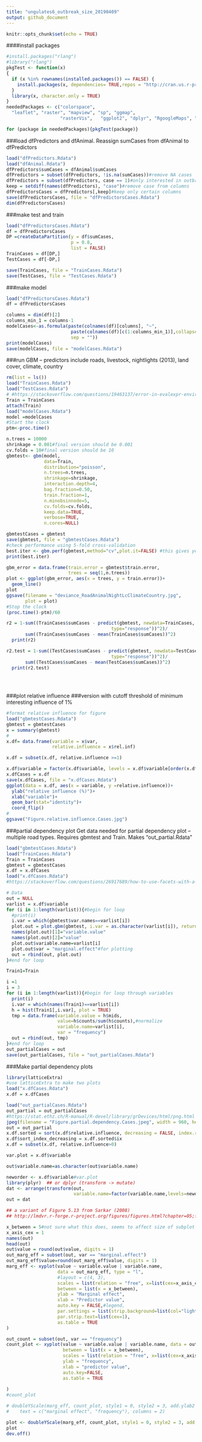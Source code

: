 ```yaml
---
title: "ungulates6_outbreak_size_20190409"
output: github_document
---
```


```r
knitr::opts_chunk$set(echo = TRUE)
```

####install packages
```r
#install.packages("rlang")
#library("rlang")
pkgTest <- function(x)
{
  if (x %in% rownames(installed.packages()) == FALSE) {
    install.packages(x, dependencies= TRUE,repos = "http://cran.us.r-project.org")    
  }
  library(x, character.only = TRUE)
}
neededPackages <- c("colorspace",
  "leaflet", "raster", "mapview", "sp", "ggmap",
                    "rasterVis",   "ggplot2", "dplyr", "RgoogleMaps", "rworldmap", "lubridate", "zoo", "broom", "reticulate", "gbm", "caret", "caTools", "ROCR", "grDevices", "readxl")

for (package in neededPackages){pkgTest(package)}
```


###load dfPredictors and dfAnimal. Reassign sumCases from dfAnimal to dfPredictors
```r
load("dfPredictors.Rdata")
load("dfAnimal.Rdata")
dfPredictors$sumCases = dfAnimal$sumCases
dfPredictors = subset(dfPredictors, !is.na(sumCases))#remove NA cases
dfPredictors = subset(dfPredictors, case == 1)#only interested in outbreak locations
keep = setdiff(names(dfPredictors), "case")#remove case from columns 
dfPredictorsCases = dfPredictors[,keep]#keep only certain columns
save(dfPredictorsCases, file = "dfPredictorsCases.Rdata")
dim(dfPredictorsCases)


```
###make test and train
```r
load("dfPredictorsCases.Rdata")
df = dfPredictorsCases
DP =createDataPartition(y = df$sumCases, 
                        p = 0.8,
                        list = FALSE)
TrainCases = df[DP,]
TestCases = df[-DP,]

save(TrainCases, file = "TrainCases.Rdata")
save(TestCases, file = "TestCases.Rdata")
```


###make model
```r
load("dfPredictorsCases.Rdata")
df = dfPredictorsCases

columns = dim(df)[2]
columns_min_1 = columns-1
modelCases<-as.formula(paste(colnames(df)[columns], "~",
                        paste(colnames(df)[c(1:columns_min_1)],collapse = "+"),
                        sep = ""))
print(modelCases)
save(modelCases, file = "modelCases.Rdata")


```


###run GBM -- predictors include roads, livestock, nightlights (2013), land cover, climate, country
```r
rm(list = ls())
load("TrainCases.Rdata")
load("TestCases.Rdata")
# #https://stackoverflow.com/questions/19463137/error-in-evalexpr-envir-enclos-object-not-found
Train = TrainCases
attach(Train)
load("modelCases.Rdata")
model =modelCases
#Start the clock
ptm<-proc.time()

n.trees = 10000
shrinkage = 0.001#final version should be 0.001
cv.folds = 10#final version should be 10
gbmtest<- gbm(model,
              data=Train,
              distribution="poisson",
              n.trees=n.trees,
              shrinkage=shrinkage,
              interaction.depth=4,
              bag.fraction=0.50,
              train.fraction=1,
              n.minobsinnode=5,
              cv.folds=cv.folds,
              keep.data=TRUE,
              verbose=TRUE,
              n.cores=NULL)

gbmtestCases = gbmtest
save(gbmtest, file = "gbmtestCases.Rdata")
#check performance using 5-fold cross-validation
best.iter <- gbm.perf(gbmtest,method="cv",plot.it=FALSE) #this gives you the optimal number of trees based on cv performance, other methods will over or under predict
print(best.iter)

gbm_error = data.frame(train.error = gbmtest$train.error,
                       trees = seq(1,n.trees))
plot <- ggplot(gbm_error, aes(x = trees, y = train.error))+
  geom_line()
plot
ggsave(filename = "deviance_RoadAnimalNightLcClimateCountry.jpg",
       plot = plot)
#Stop the clock
(proc.time()-ptm)/60

r2 = 1-sum((TrainCases$sumCases - predict(gbmtest, newdata=TrainCases, n.trees =best.iter,
                                       type="response"))^2)/
       sum((TrainCases$sumCases - mean(TrainCases$sumCases))^2)
  print(r2)

r2.test = 1-sum((TestCases$sumCases - predict(gbmtest, newdata=TestCases, n.trees =best.iter,
                                       type="response"))^2)/
       sum((TestCases$sumCases - mean(TestCases$sumCases))^2)
  print(r2.test)

  
  
```


###plot relative influence 
###version with cutoff threshold of minimum interesting influence of 1%
```r
#format relative influence for figure
load("gbmtestCases.Rdata")
gbmtest = gbmtestCases
x = summary(gbmtest)
# 
x.df= data.frame(variable = x$var,
                 relative.influence = x$rel.inf)

x.df = subset(x.df, relative.influence >=1)

x.df$variable = factor(x.df$variable, levels = x.df$variable[order(x.df$relative.influence)])
x.dfCases = x.df
save(x.dfCases, file = "x.dfCases.Rdata")
ggplot(data = x.df, aes(x = variable, y =relative.influence))+
  ylab("relative influence (%)")+
  xlab("variable")+
  geom_bar(stat="identity")+
  coord_flip()
# 
ggsave("Figure.relative.influence.Cases.jpg")

```

###partial dependency plot
Get data needed for partial dependency plot -- multiple road types. Requires gbmtest and Train. Makes "out_partial.Rdata"
```r
load("gbmtestCases.Rdata")
load("TrainCases.Rdata")
Train = TrainCases
gbmtest = gbmtestCases
x.df = x.dfCases
load("x.dfCases.Rdata")
#https://stackoverflow.com/questions/26917689/how-to-use-facets-with-a-dual-y-axis-ggplot

# Data
out = NULL
varlist = x.df$variable
for (i in 1:length(varlist)){#begin for loop
  #print(i)
  i.var = which(gbmtest$var.names==varlist[i])
  plot.out = plot.gbm(gbmtest, i.var = as.character(varlist[i]), return.grid = TRUE)
  names(plot.out)[1]="variable.value"
  names(plot.out)[2]="value"
  plot.out$variable.name=varlist[i]
  plot.out$var = "marginal.effect"#for plotting
  out = rbind(out, plot.out)
}#end for loop

Train1=Train

i =1
i = 3
for (i in 1:length(varlist)){#begin for loop through variables
  print(i)
  i.var = which(names(Train1)==varlist[i])
  h = hist(Train1[,i.var], plot = TRUE)
  tmp = data.frame(variable.value = h$mids,
                   value=h$counts/sum(h$counts),#normalize
                   variable.name=varlist[i],
                   var = "frequency")
  out = rbind(out, tmp)
}#end for loop
out_partialCases = out
save(out_partialCases, file = "out_partialCases.Rdata")

```

###Make partial dependency plots
```r
library(latticeExtra)
#use latticeExtra to make two plots
load("x.dfCases.Rdata")
x.df = x.dfCases

load("out_partialCases.Rdata")
out_partial = out_partialCases
#https://stat.ethz.ch/R-manual/R-devel/library/grDevices/html/png.html
jpeg(filename = "Figure.partial.dependency.Cases.jpeg", width = 960, height = 960, quality = 95)
out = out_partial
x.df.sorted = sort(x.df$relative.influence, decreasing = FALSE, index.return= TRUE)
x.df$sort_index_decreasing = x.df.sorted$ix
x.df = subset(x.df, relative.influence>0)

var.plot = x.df$variable

out$variable.name=as.character(out$variable.name)

neworder <- x.df$variable#var.plot
library(plyr)  ## or dplyr (transform -> mutate)
dat <- arrange(transform(out,
                         variable.name=factor(variable.name,levels=neworder)),variable.name)
out = dat

## a variant of Figure 5.13 from Sarkar (2008)
## http://lmdvr.r-forge.r-project.org/figures/figures.html?chapter=05;figure=05_1

x_between = 5#not sure what this does, seems to affect size of subplot
x_axis_cex = 1
names(out)
head(out)
out$value = round(out$value, digits = 1)
out_marg_eff = subset(out, var == "marginal.effect")
out_marg_eff$value=round(out_marg_eff$value, digits = 1)
marg_eff <- xyplot(value ~ variable.value | variable.name,
                   data = out_marg_eff, type = "l", 
                   #layout = c(4, 3),
                   scales = list(relation = "free", x=list(cex=x_axis_cex)),
                   between = list(x = x_between),
                   ylab = "Marginal effect",
                   xlab = "Predictor value",
                   auto.key = FALSE,#legend,
                   par.settings = list(strip.background=list(col="lightgrey")),
                   par.strip.text=list(cex=1),
                   as.table = TRUE
)

out_count = subset(out, var == "frequency")
count_plot <- xyplot(value ~ variable.value | variable.name, data = out_count, type = "h",
                     between = list(x = x_between),
                     scales = list(relation = "free", x=list(cex=x_axis_cex)),
                     ylab = "frequency",
                     xlab = "predictor value",
                     auto.key=FALSE,
                     as.table = TRUE
                     
)
#count_plot

# doubleYScale(marg_eff, count_plot, style1 = 0, style2 = 3, add.ylab2 = TRUE,
#    text = c("marginal effect", "frequency"), columns = 2)

plot <- doubleYScale(marg_eff, count_plot, style1 = 0, style2 = 3, add.ylab2 = TRUE, columns = 2)
plot
dev.off()

```




